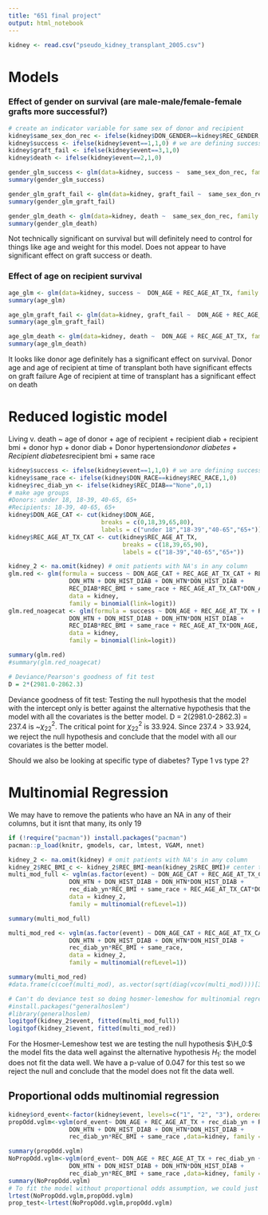 ```yaml
---
title: "651 final project"
output: html_notebook
---
```



```r
kidney <- read.csv("pseudo_kidney_transplant_2005.csv")

```

# Models

### Effect of gender on survival (are male-male/female-female grafts more successful?)
```r
# create an indicator variable for same sex of donor and recipient
kidney$same_sex_don_rec <- ifelse(kidney$DON_GENDER==kidney$REC_GENDER, 1,0)
kidney$success <- ifelse(kidney$event==1,1,0) # we are defining success as survival
kidney$graft_fail <- ifelse(kidney$event==3,1,0)
kidney$death <- ifelse(kidney$event==2,1,0)

gender_glm_success <- glm(data=kidney, success ~  same_sex_don_rec, family = binomial())
summary(gender_glm_success)

gender_glm_graft_fail <- glm(data=kidney, graft_fail ~  same_sex_don_rec, family = binomial())
summary(gender_glm_graft_fail)

gender_glm_death <- glm(data=kidney, death ~  same_sex_don_rec, family = binomial())
summary(gender_glm_death)
```

Not technically significant on survival but will definitely need to control for things like age and weight for this model. Does not appear to have significant effect on graft success or death.

### Effect of age on recipient survival
```r
age_glm <- glm(data=kidney, success ~  DON_AGE + REC_AGE_AT_TX, family = binomial())
summary(age_glm)

age_glm_graft_fail <- glm(data=kidney, graft_fail ~  DON_AGE + REC_AGE_AT_TX, family = binomial())
summary(age_glm_graft_fail)

age_glm_death <- glm(data=kidney, death ~  DON_AGE + REC_AGE_AT_TX, family = binomial())
summary(age_glm_death)
```

It looks like donor age definitely has a significant effect on survival.
Donor age and age of recipient at time of transplant both have significant effects on graft failure
Age of recipient at time of transplant has a significant effect on death




# Reduced logistic model
Living v. death ~ age of donor + age of recipient + recipient diab + recipient bmi + donor hyp + donor diab + Donor hypertension*donor diabetes + Recipient diabetes*recipient bmi + same race
```r
kidney$success <- ifelse(kidney$event==1,1,0) # we are defining success as survival, graft failure and death are grouped together
kidney$same_race <- ifelse(kidney$DON_RACE==kidney$REC_RACE,1,0)
kidney$rec_diab_yn <- ifelse(kidney$REC_DIAB=="None",0,1)
# make age groups
#Donors: under 18, 18-39, 40-65, 65+
#Recipients: 18-39, 40-65, 65+
kidney$DON_AGE_CAT <- cut(kidney$DON_AGE, 
                          breaks = c(0,18,39,65,80),
                          labels = c("under 18","18-39","40-65","65+"))
kidney$REC_AGE_AT_TX_CAT <- cut(kidney$REC_AGE_AT_TX,
                                breaks = c(18,39,65,90),
                                labels = c("18-39","40-65","65+"))

kidney_2 <- na.omit(kidney) # omit patients with NA's in any column
glm.red <- glm(formula = success ~ DON_AGE_CAT + REC_AGE_AT_TX_CAT + REC_DIAB + REC_BMI +
                 DON_HTN + DON_HIST_DIAB + DON_HTN*DON_HIST_DIAB + 
                 REC_DIAB*REC_BMI + same_race + REC_AGE_AT_TX_CAT*DON_AGE_CAT,
                 data = kidney,
                 family = binomial(link=logit))
glm.red_noagecat <- glm(formula = success ~ DON_AGE + REC_AGE_AT_TX + REC_DIAB + REC_BMI +
                 DON_HTN + DON_HIST_DIAB + DON_HTN*DON_HIST_DIAB + 
                 REC_DIAB*REC_BMI + same_race + REC_AGE_AT_TX*DON_AGE,
                 data = kidney,
                 family = binomial(link=logit))

summary(glm.red)
#summary(glm.red_noagecat)

# Deviance/Pearson's goodness of fit test
D = 2*(2981.0-2862.3)

```

Deviance goodness of fit test: Testing the null hypothesis that the model with the intercept only is better against the alternative hypothesis that the model with all the covariates is the better model. D = 2(2981.0-2862.3) = 237.4 is ~$\chi^2_{22}$. The critical point for $\chi^2_{22}$ is 33.924. Since 237.4 > 33.924, we reject the null hypothesis and conclude that the model with all our covariates is the better model.



Should we also be looking at specific type of diabetes? Type 1 vs type 2?


# Multinomial Regression

We may have to remove the patients who have an NA in any of their columns, but it isnt that many, its only 19
```r
if (!require("pacman")) install.packages("pacman")
pacman::p_load(knitr, gmodels, car, lmtest, VGAM, nnet)

kidney_2 <- na.omit(kidney) # omit patients with NA's in any column
kidney_2$REC_BMI_c <- kidney_2$REC_BMI-mean(kidney_2$REC_BMI)# center the bmi for interpretation purposes
multi_mod_full <- vglm(as.factor(event) ~ DON_AGE_CAT + REC_AGE_AT_TX_CAT + rec_diab_yn + REC_BMI +
                 DON_HTN + DON_HIST_DIAB + DON_HTN*DON_HIST_DIAB + 
                 rec_diab_yn*REC_BMI + same_race + REC_AGE_AT_TX_CAT*DON_AGE_CAT,
                 data = kidney_2,
                 family = multinomial(refLevel=1))

summary(multi_mod_full)

multi_mod_red <- vglm(as.factor(event) ~ DON_AGE_CAT + REC_AGE_AT_TX_CAT + rec_diab_yn + REC_BMI +
                 DON_HTN + DON_HIST_DIAB + DON_HTN*DON_HIST_DIAB + 
                 rec_diab_yn*REC_BMI + same_race,
                 data = kidney_2,
                 family = multinomial(refLevel=1))

summary(multi_mod_red)
#data.frame(c(coef(multi_mod), as.vector(sqrt(diag(vcov(multi_mod))))[3:4]))

# Can't do deviance test so doing hosmer-lemeshow for multinomial regression
#install.packages("generalhoslem")
#library(generalhoslem)
logitgof(kidney_2$event, fitted(multi_mod_full))
logitgof(kidney_2$event, fitted(multi_mod_red))
```
For the Hosmer-Lemeshow test we are testing the null hypothesis $\H_0:$ the model fits the data well against the alternative hypothesis $H_1:$ the model does not fit the data well. We have a p-value of 0.047 for this test so we reject the null and conclude that the model does not fit the data well.



## Proportional odds multinomial regression
```r
kidney$ord_event<-factor(kidney$event, levels=c("1", "2", "3"), ordered = T) # We would need to specify the order for response variable
propOdd.vglm<-vglm(ord_event~ DON_AGE + REC_AGE_AT_TX + rec_diab_yn + REC_BMI +
                 DON_HTN + DON_HIST_DIAB + DON_HTN*DON_HIST_DIAB + 
                 rec_diab_yn*REC_BMI + same_race ,data=kidney, family = cumulative(link = "logitlink", parallel = TRUE))

summary(propOdd.vglm)
NoPropOdd.vglm<-vglm(ord_event~ DON_AGE + REC_AGE_AT_TX + rec_diab_yn + REC_BMI +
                 DON_HTN + DON_HIST_DIAB + DON_HTN*DON_HIST_DIAB + 
                 rec_diab_yn*REC_BMI + same_race ,data=kidney, family = cumulative(link = "logitlink", parallel = FALSE))
summary(NoPropOdd.vglm)
# To fit the model without proportional odds assumption, we could just set parallel argument as false
lrtest(NoPropOdd.vglm,propOdd.vglm)
prop_test<-lrtest(NoPropOdd.vglm,propOdd.vglm)
```






